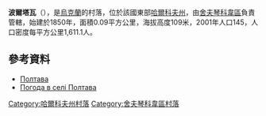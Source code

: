 {{coord|49|33|24|N|37|15|18|E|scale:100000_region:UA|display=title}}

'''波爾塔瓦'''（{{lang-uk|Полтава}}），是[[烏克蘭|烏克蘭]]的村落，位於該國東部[[哈爾科夫州|哈爾科夫州]]，由[[舍夫琴科韋區|舍夫琴科韋區]]負責管轄，始建於1850年，面積0.09平方公里，海拔高度109米，2001年人口145，人口密度每平方公里1,611.1人。

==參考資料==
* [http://w1.c1.rada.gov.ua/pls/z7502/A005?rdat1=09.01.2009&rf7571=34209 Полтава]
* [http://weather.in.ua/ua/har'kovskaja/21154 Погода в селі Полтава] {{Wayback|url=http://weather.in.ua/ua/har%27kovskaja/21154 |date=20201126093633 }}

{{DEFAULTSORT:Полтава}}
[[Category:哈爾科夫州村落|Category:哈爾科夫州村落]]
[[Category:舍夫琴科韋區村落|Category:舍夫琴科韋區村落]]


{{Kharkiv-geo-stub}}